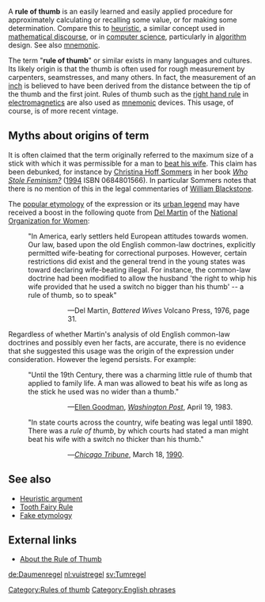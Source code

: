 A '''rule of thumb''' is an easily learned and easily applied procedure for approximately calculating or recalling some value, or for making some determination. Compare this to [[heuristic]], a similar concept used in [[mathematics|mathematical discourse]],  or in [[computer science]], particularly in [[algorithm]] design. See also [[mnemonic]].

The term "'''rule of thumb'''" or similar exists in many languages and cultures. Its likely origin is that the thumb is often used for rough measurement by carpenters, seamstresses, and many others.  In fact, the measurement of an [[inch]] is believed to have been derived from the distance between the tip of the thumb and the first joint. Rules of thumb such as the [[right hand rule]] in [[electromagnetics]] are also used as [[mnemonic]] devices. This usage, of course, is of more recent vintage. 
== Myths about origins of term ==

It is often claimed that the term originally referred to the maximum size of a stick with which it was permissible for a man to [[Domestic violence|beat his wife]]. This claim has been debunked, for instance by [[Christina Hoff Sommers]] in her book ''[[Who Stole Feminism?]]'' ([[1994]] ISBN 0684801566).  In particular Sommers notes that there is no mention of this in the legal commentaries of [[ William Blackstone]]. 

The [[fake etymology|popular etymology]] of the expression or its [[urban legend]] may have received a boost in the following quote from [[Del Martin]] of the [[National Organization for Women]]:
 
:"In America, early settlers held European attitudes towards women.  Our law, based upon the old English common-law doctrines, explicitly permitted wife-beating for correctional purposes.  However, certain restrictions did exist and the general trend in the young states was toward declaring wife-beating illegal.  For instance, the common-law doctrine had been modified to allow the husband 'the right to whip his wife provided that he used a switch no bigger than his thumb' -- a rule of thumb, so to speak"
:::&mdash;Del Martin, ''Battered Wives'' Volcano Press, 1976, page 31.
 
Regardless of whether Martin's analysis of old English common-law doctrines and possibly even her facts, are accurate, there is no evidence that she suggested this usage was the origin of the expression under consideration. However the legend persists. For example:

:"Until the 19th Century, there was a charming little rule of thumb that applied to family life. A man was allowed to beat his wife as long as the stick he used was no wider than a thumb."
:::&mdash;[[Ellen Goodman]], ''[[Washington Post]]'', April 19, 1983.
 
:"In state courts across the country, wife beating was legal until 1890. There was a ''rule of thumb'', by which courts had stated a man might beat his wife with a switch no thicker than his thumb."
:::&mdash;''[[Chicago Tribune]]'', March 18, [[1990]].

== See also ==

*[[Heuristic argument]]
*[[Tooth Fairy Rule]]
*[[Fake etymology]]

== External links ==
*[http://www.canlaw.com/rights/thumbrul.htm About the Rule of Thumb]

[[Category:Rules of thumb]]
[[Category:English phrases]]

[[de:Daumenregel]]
[[nl:vuistregel]]
[[sv:Tumregel]]